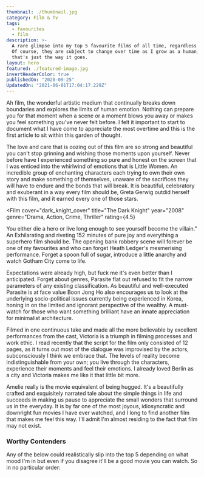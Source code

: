 ```yaml
---
thumbnail: ./thumbnail.jpg
category: Film & Tv
tags:
  - favourites
  - film
description: >-
  A rare glimpse into my top 5 favourite films of all time, regardless of genre.
  Of course, they are subject to change over time as I grow as a human, but
  that's just the way it goes.
layout: hero
featured: ./featured-image.jpg
invertHeaderColor: true
publishedOn: "2020-09-25"
UpdatedOn: "2021-06-01T17:04:17.229Z"
---
```



Ah film, the wonderful artistic medium that continually breaks down boundaries
and explores the limits of human emotion. Nothing can prepare you for that
moment when a scene or a moment blows you away or makes you feel something
you've never felt before. I felt it important to start to document what I have
come to appreciate the most overtime and this is the first article to sit within
this garden of thought.

<Film cover="little_women_cover" title="Little Women" year="2016" genre="Drama, Romance" rating={5}>

The love and care that is
oozing out of this film are so strong and beautiful you can't stop grinning and
wishing those moments upon yourself. Never before have I experienced something
so pure and honest on the screen that I was enticed into the whirlwind of
emotions that is Little Women. An incredible group of enchanting characters each
trying to own their own story and make something of themselves, unaware of the
sacrifices they will have to endure and the bonds that will break. It is
beautiful, celebratory and exuberant in a way every film should be, Greta Gerwig
outdid herself with this film, and it earned every one of those stars.

</Film>

<Film
  cover="dark_knight_cover"
  title="The Dark Knight"
  year="2008"
  genre="Drama, Action, Crime, Thriller"
  rating={4.5}
>

You either die a hero or live long enough to see yourself become the villain." An Exhilarating and riveting 152 minutes of pure joy and everything a superhero film should be. The opening bank robbery scene will forever be one of my favourites and who can forget Heath Ledger's mesmerising performance. Forget a spoon full of sugar, introduce a little anarchy and watch Gotham City come to life.

</Film>

<Film cover="parasite_cover" title="Parasite" year="2019" genre="Comedy, Thriller, Drama" rating={4.5}>

Expectations were already high, but fuck me it's even better than I anticipated. Forget about genres, Parasite flat out refused to fit the narrow parameters of any existing classification. As beautiful and well-executed Parasite is at face value Boon Jong Ho also encourages us to look at the underlying socio-political issues currently being experienced in Korea, honing in on the limited and ignorant perspective of the wealthy. A must-watch for those who want something brilliant have an innate appreciation for minimalist architecture.

</Film>

<Film cover="victoria_cover" title="Victoria" year="2015" genre="Crime, Thriller, Romance" rating={4.5}>

Filmed in one continuous take and made all the more believable by excellent performances from the cast, Victoria is a triumph in filming processes and work ethic. I read recently that the script for the film only consisted of 12 pages, as it turns out most of the dialogue was improvised by the actors, subconsciously I think we embrace that. The levels of reality become indistinguishable from your own; you live through the characters, experience their moments and feel their emotions. I already loved Berlin as a city and Victoria makes me like it that little bit more.

</Film>

<Film cover="amelie_cover" title="Amelie" year="2001" genre="Crime, Thriller, Romance" rating={4.5}>

Amelie really is the movie equivalent of being hugged. It's a beautifully crafted and exquisitely narrated tale about the simple things in life and succeeds in making us pause to appreciate the small wonders that surround us in the everyday. It is by far one of the most joyous, idiosyncratic and downright fun movies I have ever watched, and I long to find another film that makes me feel this way. I'll admit I'm almost residing to the fact that film may not exist.

</Film>

<h3>Worthy Contenders</h3>

Any of the below could realistically slip into the top 5 depending on what mood
I'm in but even if you disagree it'll be a good movie you can watch. So in no
particular order:

<Grid columns="repeat(auto-fill, minmax(110px, 1fr))" gap={1}>
  <FilmCover
    cover="joker_cover"
    year="2019"
    genre="Crime, Thriller, Drama"
    rating={4.5}
  />
  <FilmCover
    cover="her_cover"
    year="2013"
    genre="Romance, Science Fiction, Drama"
    rating={4.5}
  />
  <FilmCover
    cover="midsommar_cover"
    year="2019"
    genre="Horror, Drama, Mystery "
    rating={4.5}
  />
  <FilmCover
    cover="grand_budapest_cover"
    year="2014"
    genre="Comedy, Drama"
    rating={4.5}
  />
  <FilmCover
    cover="blade_runner_2049_cover"
    year="2017"
    genre="Science Fiction, Drama "
    rating={4.5}
  />
  <FilmCover
    cover="whiplash_cover"
    year="2014"
    genre="Drama, Music"
    rating={4.5}
  />
  <FilmCover
    cover="1917_cover"
    year="2019"
    genre="War, Drama, Action, History"
    rating={4.5}
  />
  <FilmCover
    cover="lobster_cover"
    year="2015"
    genre="Comedy, Romance, Science Fiction"
    rating={4.5}
  />
  <FilmCover
    cover="intouchables_cover"
    year="2011"
    genre="Comedy, Drama"
    rating={4.5}
  />
</Grid>
